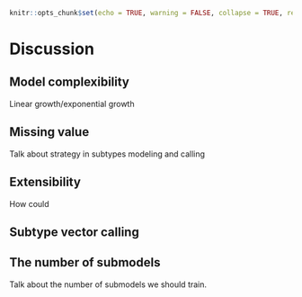 


```r
knitr::opts_chunk$set(echo = TRUE, warning = FALSE, collapse = TRUE, results = 'hold', comment='#')
```


# Discussion

## Model complexibility

Linear growth/exponential growth 

## Missing value

Talk about strategy in subtypes modeling and calling

## Extensibility

How could 

## Subtype vector calling {#subtypevector}


## The number of submodels {#topicSubmodel}

Talk about the number of submodels we should train.


